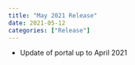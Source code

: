 ```yaml
---
title: "May 2021 Release"
date: 2021-05-12
categories: ["Release"]
---
```


<script src="/rmarkdown-libs/header-attrs/header-attrs.js"></script>


<ul>
<li>Update of portal up to April 2021</li>
</ul>
